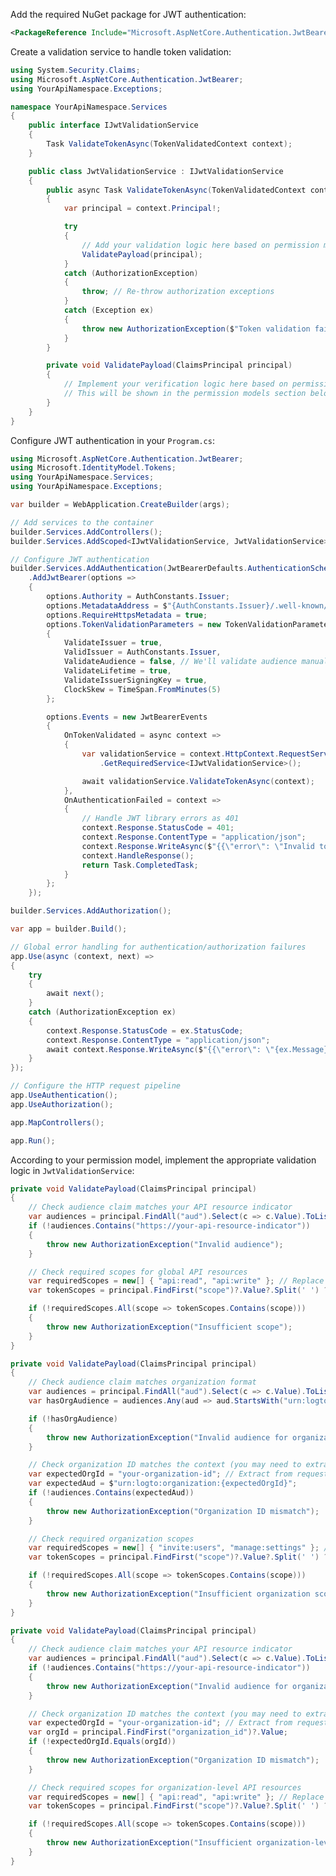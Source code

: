 
Add the required NuGet package for JWT authentication:

```xml
<PackageReference Include="Microsoft.AspNetCore.Authentication.JwtBearer" Version="8.0.0" />
```

Create a validation service to handle token validation:

```csharp title="JwtValidationService.cs"
using System.Security.Claims;
using Microsoft.AspNetCore.Authentication.JwtBearer;
using YourApiNamespace.Exceptions;

namespace YourApiNamespace.Services
{
    public interface IJwtValidationService
    {
        Task ValidateTokenAsync(TokenValidatedContext context);
    }

    public class JwtValidationService : IJwtValidationService
    {
        public async Task ValidateTokenAsync(TokenValidatedContext context)
        {
            var principal = context.Principal!;

            try
            {
                // Add your validation logic here based on permission model
                ValidatePayload(principal);
            }
            catch (AuthorizationException)
            {
                throw; // Re-throw authorization exceptions
            }
            catch (Exception ex)
            {
                throw new AuthorizationException($"Token validation failed: {ex.Message}", 401);
            }
        }

        private void ValidatePayload(ClaimsPrincipal principal)
        {
            // Implement your verification logic here based on permission model
            // This will be shown in the permission models section below
        }
    }
}
```

Configure JWT authentication in your `Program.cs`:

```csharp title="Program.cs"
using Microsoft.AspNetCore.Authentication.JwtBearer;
using Microsoft.IdentityModel.Tokens;
using YourApiNamespace.Services;
using YourApiNamespace.Exceptions;

var builder = WebApplication.CreateBuilder(args);

// Add services to the container
builder.Services.AddControllers();
builder.Services.AddScoped<IJwtValidationService, JwtValidationService>();

// Configure JWT authentication
builder.Services.AddAuthentication(JwtBearerDefaults.AuthenticationScheme)
    .AddJwtBearer(options =>
    {
        options.Authority = AuthConstants.Issuer;
        options.MetadataAddress = $"{AuthConstants.Issuer}/.well-known/openid_configuration";
        options.RequireHttpsMetadata = true;
        options.TokenValidationParameters = new TokenValidationParameters
        {
            ValidateIssuer = true,
            ValidIssuer = AuthConstants.Issuer,
            ValidateAudience = false, // We'll validate audience manually based on permission model
            ValidateLifetime = true,
            ValidateIssuerSigningKey = true,
            ClockSkew = TimeSpan.FromMinutes(5)
        };

        options.Events = new JwtBearerEvents
        {
            OnTokenValidated = async context =>
            {
                var validationService = context.HttpContext.RequestServices
                    .GetRequiredService<IJwtValidationService>();

                await validationService.ValidateTokenAsync(context);
            },
            OnAuthenticationFailed = context =>
            {
                // Handle JWT library errors as 401
                context.Response.StatusCode = 401;
                context.Response.ContentType = "application/json";
                context.Response.WriteAsync($"{{\"error\": \"Invalid token\"}}");
                context.HandleResponse();
                return Task.CompletedTask;
            }
        };
    });

builder.Services.AddAuthorization();

var app = builder.Build();

// Global error handling for authentication/authorization failures
app.Use(async (context, next) =>
{
    try
    {
        await next();
    }
    catch (AuthorizationException ex)
    {
        context.Response.StatusCode = ex.StatusCode;
        context.Response.ContentType = "application/json";
        await context.Response.WriteAsync($"{{\"error\": \"{ex.Message}\"}}");
    }
});

// Configure the HTTP request pipeline
app.UseAuthentication();
app.UseAuthorization();

app.MapControllers();

app.Run();
```

According to your permission model, implement the appropriate validation logic in `JwtValidationService`:

<Tabs groupId="permission-models">
<TabItem value="global-api-resources" label="Global API resources">

```csharp title="JwtValidationService.cs"
private void ValidatePayload(ClaimsPrincipal principal)
{
    // Check audience claim matches your API resource indicator
    var audiences = principal.FindAll("aud").Select(c => c.Value).ToList();
    if (!audiences.Contains("https://your-api-resource-indicator"))
    {
        throw new AuthorizationException("Invalid audience");
    }

    // Check required scopes for global API resources
    var requiredScopes = new[] { "api:read", "api:write" }; // Replace with your actual required scopes
    var tokenScopes = principal.FindFirst("scope")?.Value?.Split(' ') ?? Array.Empty<string>();

    if (!requiredScopes.All(scope => tokenScopes.Contains(scope)))
    {
        throw new AuthorizationException("Insufficient scope");
    }
}
```

</TabItem>
<TabItem value="organization-permissions" label="Organization (non-API) permissions">

```csharp title="JwtValidationService.cs"
private void ValidatePayload(ClaimsPrincipal principal)
{
    // Check audience claim matches organization format
    var audiences = principal.FindAll("aud").Select(c => c.Value).ToList();
    var hasOrgAudience = audiences.Any(aud => aud.StartsWith("urn:logto:organization:"));

    if (!hasOrgAudience)
    {
        throw new AuthorizationException("Invalid audience for organization permissions");
    }

    // Check organization ID matches the context (you may need to extract this from request context)
    var expectedOrgId = "your-organization-id"; // Extract from request context
    var expectedAud = $"urn:logto:organization:{expectedOrgId}";
    if (!audiences.Contains(expectedAud))
    {
        throw new AuthorizationException("Organization ID mismatch");
    }

    // Check required organization scopes
    var requiredScopes = new[] { "invite:users", "manage:settings" }; // Replace with your actual required scopes
    var tokenScopes = principal.FindFirst("scope")?.Value?.Split(' ') ?? Array.Empty<string>();

    if (!requiredScopes.All(scope => tokenScopes.Contains(scope)))
    {
        throw new AuthorizationException("Insufficient organization scope");
    }
}
```

</TabItem>
<TabItem value="organization-level-api-resources" label="Organization-level API resources">

```csharp title="JwtValidationService.cs"
private void ValidatePayload(ClaimsPrincipal principal)
{
    // Check audience claim matches your API resource indicator
    var audiences = principal.FindAll("aud").Select(c => c.Value).ToList();
    if (!audiences.Contains("https://your-api-resource-indicator"))
    {
        throw new AuthorizationException("Invalid audience for organization-level API resources");
    }

    // Check organization ID matches the context (you may need to extract this from request context)
    var expectedOrgId = "your-organization-id"; // Extract from request context
    var orgId = principal.FindFirst("organization_id")?.Value;
    if (!expectedOrgId.Equals(orgId))
    {
        throw new AuthorizationException("Organization ID mismatch");
    }

    // Check required scopes for organization-level API resources
    var requiredScopes = new[] { "api:read", "api:write" }; // Replace with your actual required scopes
    var tokenScopes = principal.FindFirst("scope")?.Value?.Split(' ') ?? Array.Empty<string>();

    if (!requiredScopes.All(scope => tokenScopes.Contains(scope)))
    {
        throw new AuthorizationException("Insufficient organization-level API scopes");
    }
}
```

</TabItem>
</Tabs>
